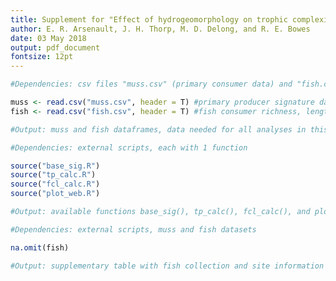 ```yaml
---
title: Supplement for "Effect of hydrogeomorphology on trophic complexity of the Upper Mississippi River (USA)"
author: E. R. Arsenault, J. H. Thorp, M. D. Delong, and R. E. Bowes
date: 03 May 2018
output: pdf_document
fontsize: 12pt
---
```


<!--Chunk for importing the data-->
```r

#Dependencies: csv files "muss.csv" (primary consumer data) and "fish.csv" (fish food web data)

muss <- read.csv("muss.csv", header = T) #primary producer signature data (mussels)
fish <- read.csv("fish.csv", header = T) #fish consumer richness, length, mass, and isotope data

#Output: muss and fish dataframes, data needed for all analyses in this file
```

<!--Chunk for sourcing external scripts (functions)-->
```r

#Dependencies: external scripts, each with 1 function

source("base_sig.R")
source("tp_calc.R")
source("fcl_calc.R")
source("plot_web.R")

#Output: available functions base_sig(), tp_calc(), fcl_calc(), and plot_web()
```

<!--Chunk for creating supplementary tables-->
```r

#Dependencies: external scripts, muss and fish datasets

na.omit(fish)

#Output: supplementary table with fish collection and site information
```
